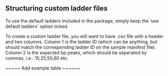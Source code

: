 ## Structuring custom ladder files

To use the default ladders included in the package, simply keep the 'use default ladders' option ticked.

To create a custom ladder file, you will want to have .csv file with a header and two columns. Column 1 is the ladder ID (which can be anything, but should match the corresponding ladder ID on the sample manifest file). Column 2 is the expected bp peaks, which should be seperated by commas, i.e.: 15,25,50,60 etc.

~~~~~ Add example table ~~~~~~

